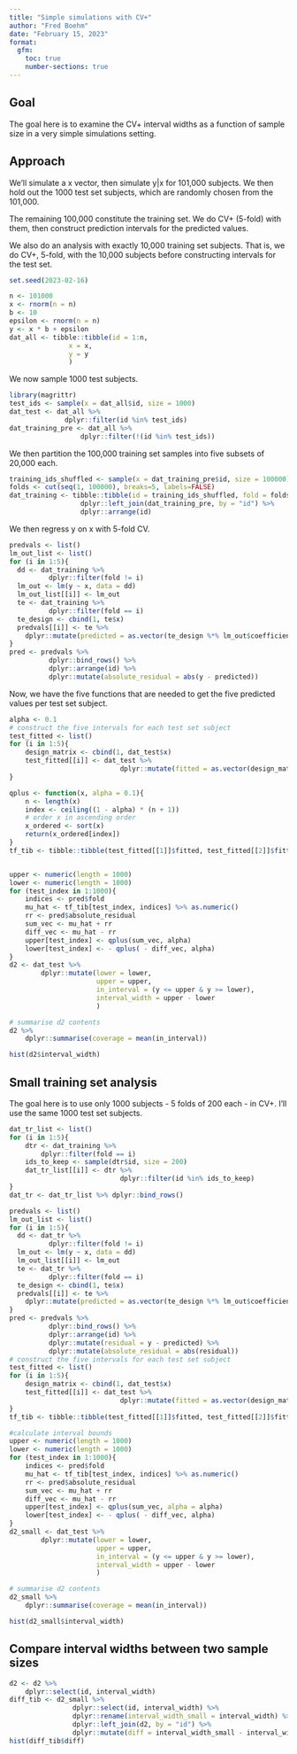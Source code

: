 ```yaml
---
title: "Simple simulations with CV+"
author: "Fred Boehm"
date: "February 15, 2023"
format:
  gfm:
    toc: true
    number-sections: true
---
```


## Goal

The goal here is to examine the CV+ interval widths as a function of sample size in 
a very simple simulations setting.

## Approach

We'll simulate a x vector, then simulate y|x for 101,000 subjects.
We then hold out the 1000 test set subjects, which are randomly chosen from the
101,000.

The remaining 100,000 constitute the training set. We do CV+ (5-fold) with them, then
construct prediction intervals for the predicted values.

We also do an analysis with exactly 10,000 training set subjects. That is, we 
do CV+, 5-fold, with the 10,000 subjects before constructing intervals for the 
test set.

```r
set.seed(2023-02-16)

n <- 101000
x <- rnorm(n = n)
b <- 10
epsilon <- rnorm(n = n)
y <- x * b + epsilon
dat_all <- tibble::tibble(id = 1:n,
               x = x,
               y = y
               )
```

We now sample 1000 test subjects.

```r
library(magrittr)
test_ids <- sample(x = dat_all$id, size = 1000)
dat_test <- dat_all %>%
              dplyr::filter(id %in% test_ids)
dat_training_pre <- dat_all %>%
                  dplyr::filter(!(id %in% test_ids))
```

We then partition the 100,000 training set samples into
five subsets of 20,000 each.

```r
training_ids_shuffled <- sample(x = dat_training_pre$id, size = 100000)
folds <- cut(seq(1, 100000), breaks=5, labels=FALSE)
dat_training <- tibble::tibble(id = training_ids_shuffled, fold = folds) %>%
                  dplyr::left_join(dat_training_pre, by = "id") %>%
                  dplyr::arrange(id)
```

We then regress y on x with 5-fold CV.

```r
predvals <- list()
lm_out_list <- list()
for (i in 1:5){
  dd <- dat_training %>%
          dplyr::filter(fold != i)
  lm_out <- lm(y ~ x, data = dd)
  lm_out_list[[i]] <- lm_out
  te <- dat_training %>%
          dplyr::filter(fold == i)
  te_design <- cbind(1, te$x)
  predvals[[i]] <- te %>%
    dplyr::mutate(predicted = as.vector(te_design %*% lm_out$coefficients))  
}
pred <- predvals %>%
          dplyr::bind_rows() %>%
          dplyr::arrange(id) %>%
          dplyr::mutate(absolute_residual = abs(y - predicted))
```

Now, we have the five functions that are needed to get the five 
predicted values per test set subject.

```r
alpha <- 0.1
# construct the five intervals for each test set subject
test_fitted <- list()
for (i in 1:5){
    design_matrix <- cbind(1, dat_test$x)
    test_fitted[[i]] <- dat_test %>% 
                            dplyr::mutate(fitted = as.vector(design_matrix %*% lm_out_list[[i]]$coefficients))
}
```

```r
qplus <- function(x, alpha = 0.1){
    n <- length(x)
    index <- ceiling((1 - alpha) * (n + 1))
    # order x in ascending order
    x_ordered <- sort(x)
    return(x_ordered[index])
}
tf_tib <- tibble::tibble(test_fitted[[1]]$fitted, test_fitted[[2]]$fitted, test_fitted[[3]]$fitted, test_fitted[[4]]$fitted, test_fitted[[5]]$fitted)


upper <- numeric(length = 1000)
lower <- numeric(length = 1000)
for (test_index in 1:1000){
    indices <- pred$fold
    mu_hat <- tf_tib[test_index, indices] %>% as.numeric()
    rr <- pred$absolute_residual
    sum_vec <- mu_hat + rr 
    diff_vec <- mu_hat - rr
    upper[test_index] <- qplus(sum_vec, alpha)    
    lower[test_index] <- - qplus( - diff_vec, alpha)
}
d2 <- dat_test %>%
        dplyr::mutate(lower = lower, 
                      upper = upper, 
                      in_interval = (y <= upper & y >= lower),
                      interval_width = upper - lower
                      )
```

```r
# summarise d2 contents
d2 %>%
    dplyr::summarise(coverage = mean(in_interval))
```

```r
hist(d2$interval_width)
```

## Small training set analysis

The goal here is to use only 1000 subjects - 5 folds of 200 each - in CV+. 
I'll use the same 1000 test set subjects.

```r
dat_tr_list <- list()
for (i in 1:5){
    dtr <- dat_training %>%
        dplyr::filter(fold == i)
    ids_to_keep <- sample(dtr$id, size = 200)
    dat_tr_list[[i]] <- dtr %>%
                            dplyr::filter(id %in% ids_to_keep)    
}
dat_tr <- dat_tr_list %>% dplyr::bind_rows()
```

```r
predvals <- list()
lm_out_list <- list()
for (i in 1:5){
  dd <- dat_tr %>%
          dplyr::filter(fold != i)
  lm_out <- lm(y ~ x, data = dd)
  lm_out_list[[i]] <- lm_out
  te <- dat_tr %>%
          dplyr::filter(fold == i)
  te_design <- cbind(1, te$x)
  predvals[[i]] <- te %>%
    dplyr::mutate(predicted = as.vector(te_design %*% lm_out$coefficients))  
}
pred <- predvals %>%
          dplyr::bind_rows() %>%
          dplyr::arrange(id) %>%
          dplyr::mutate(residual = y - predicted) %>%
          dplyr::mutate(absolute_residual = abs(residual))
# construct the five intervals for each test set subject
test_fitted <- list()
for (i in 1:5){
    design_matrix <- cbind(1, dat_test$x)
    test_fitted[[i]] <- dat_test %>% 
                            dplyr::mutate(fitted = as.vector(design_matrix %*% lm_out_list[[i]]$coefficients))
}
tf_tib <- tibble::tibble(test_fitted[[1]]$fitted, test_fitted[[2]]$fitted, test_fitted[[3]]$fitted, test_fitted[[4]]$fitted, test_fitted[[5]]$fitted)

#calculate interval bounds
upper <- numeric(length = 1000)
lower <- numeric(length = 1000)
for (test_index in 1:1000){
    indices <- pred$fold
    mu_hat <- tf_tib[test_index, indices] %>% as.numeric()
    rr <- pred$absolute_residual
    sum_vec <- mu_hat + rr 
    diff_vec <- mu_hat - rr
    upper[test_index] <- qplus(sum_vec, alpha = alpha)    
    lower[test_index] <- - qplus( - diff_vec, alpha)
}
d2_small <- dat_test %>%
        dplyr::mutate(lower = lower, 
                      upper = upper, 
                      in_interval = (y <= upper & y >= lower),
                      interval_width = upper - lower
                      )

```

```r
# summarise d2 contents
d2_small %>%
    dplyr::summarise(coverage = mean(in_interval))
```

```r
hist(d2_small$interval_width)
```

## Compare interval widths between two sample sizes

```r
d2 <- d2 %>%
    dplyr::select(id, interval_width)
diff_tib <- d2_small %>%
                dplyr::select(id, interval_width) %>%
                dplyr::rename(interval_width_small = interval_width) %>%
                dplyr::left_join(d2, by = "id") %>%
                dplyr::mutate(diff = interval_width_small - interval_width)
hist(diff_tib$diff)
```

